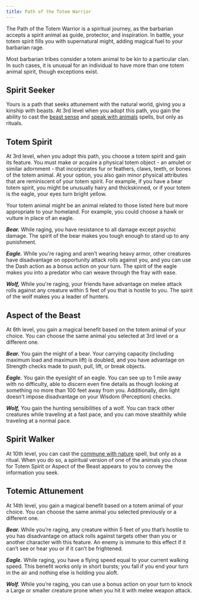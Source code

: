 ```yaml
---
title: Path of the Totem Warrior
---
```


The Path of the Totem Warrior is a spiritual journey, as the barbarian accepts a spirit animal as guide, protector, and inspiration. In battle, your totem spirit fills you with supernatural might, adding magical fuel to your barbarian rage.

Most barbarian tribes consider a totem animal to be kin to a particular clan. In such cases, it is unusual for an individual to have more than one totem animal spirit, though exceptions exist.

## Spirit Seeker

Yours is a path that seeks attunement with the natural world, giving you a kinship with beasts. At 3rd level when you adopt this path, you gain the ability to cast the [beast sense](/kompendium/dnd5/spells?name=beast+sense) and [speak with animals](/kompendium/dnd5/spells?name=speak+with+animals) spells, but only as rituals.

## Totem Spirit

At 3rd level, when you adopt this path, you choose a totem spirit and gain its feature. You must make or acquire a physical totem object - an amulet or similar adornment - that incorporates fur or feathers, claws, teeth, or bones of the totem animal. At your option, you also gain minor physical attributes that are reminiscent of your totem spirit. For example, if you have a bear totem spirit, you might be unusually hairy and thickskinned, or if your totem is the eagle, your eyes turn bright yellow.

Your totem animal might be an animal related to those listed here but more appropriate to your homeland. For example, you could choose a hawk or vulture in place of an eagle.

**_Bear._** While raging, you have resistance to all damage except psychic damage. The spirit of the bear makes you tough enough to stand up to any punishment.

**_Eagle._** While you're raging and aren’t wearing heavy armor, other creatures have disadvantage on opportunity attack rolls against you, and you can use the Dash action as a bonus action on your turn. The spirit of the eagle makes you into a predator who can weave through the fray with ease.

**_Wolf,_** While you're raging, your friends have advantage on melee attack rolls against any creature within 5 feet of you that is hostile to you. The spirit of the wolf makes you a leader of hunters.

## Aspect of the Beast

At 6th level, you gain a magical benefit based on the totem animal of your choice. You can choose the same animal you selected at 3rd level or a different one.

**_Bear._** You gain the might of a bear. Your carrying capacity (including maximum load and maximum lift) is doubled, and you have advantage on Strength checks made to push, pull, lift, or break objects.

**_Eagle._** You gain the eyesight of an eagle. You can see up to 1 mile away with no difficulty, able to discern even fine details as though looking at something no more than 100 feet away from you. Additionally, dim light doesn't impose disadvantage on your Wisdom (Perception) checks.

**_Wolf,_** You gain the hunting sensibilities of a wolf. You can track other creatures while traveling at a fast pace, and you can move stealthily while traveling at a normal pace.

## Spirit Walker

At 10th level, you can cast the [commune with nature](/kompendium/dnd5/spells?name=commune+with+nature) spell, but only as a ritual. When you do so, a spiritual version of one of the animals you chose for Totem Spirit or Aspect of the Beast appears to you to convey the information you seek.

## Totemic Attunement

At 14th level, you gain a magical benefit based on a totem animal of your choice. You can choose the same animal you selected previously or a different one.

**_Bear._** While you’re raging, any creature within 5 feet of you that’s hostile to you has disadvantage on attack rolls against targets other than you or another character with this feature. An enemy is immune to this effect if it can’t see or hear you or if it can’t be frightened.

**_Eagle._** While raging, you have a flying speed equal to your current walking speed. This benefit works only in short bursts; you fall if you end your turn in the air and nothing else is holding you aloft.

**_Wolf._** While you’re raging, you can use a bonus action on your turn to knock a Large or smaller creature prone when you hit it with melee weapon attack.
